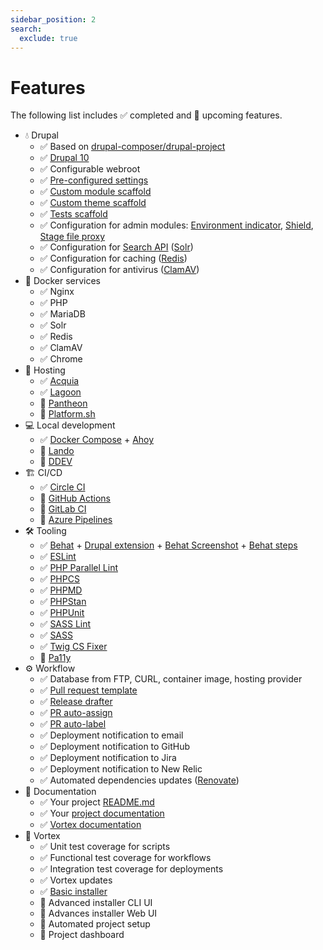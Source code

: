 ```yaml
---
sidebar_position: 2
search:
  exclude: true
---
```


# Features

The following list includes ✅ completed  and 🚧 upcoming features.

* 💧 Drupal
    * ✅ Based on [drupal-composer/drupal-project](https://github.com/drupal-composer/drupal-project)
    * ✅ [Drupal 10](https://www.drupal.org/project/drupal)
    * ✅ Configurable webroot
    * ✅ [Pre-configured settings](https://github.com/drevops/vortex/blob/develop/web/sites/default/settings.php)
    * ✅ [Custom module scaffold](https://github.com/drevops/vortex/blob/develop/web/modules/custom/ys_core)
    * ✅ [Custom theme scaffold](https://github.com/drevops/vortex/blob/develop/web/themes/custom/your_site_theme)
    * ✅ [Tests scaffold](https://github.com/drevops/vortex/blob/develop/web/modules/custom/ys_core/tests)
    * ✅ Configuration for admin modules: [Environment indicator](https://www.drupal.org/project/environment_indicator), [Shield](https://www.drupal.org/project/shield), [Stage file proxy](https://www.drupal.org/project/stage_file_proxy)
    * ✅ Configuration for [Search API](https://www.drupal.org/project/search_api) ([Solr](https://www.drupal.org/project/search_api_solr))
    * ✅ Configuration for caching ([Redis](https://www.drupal.org/project/redis))
    * ✅ Configuration for antivirus ([ClamAV](https://www.drupal.org/project/clamav))
* 🐳 Docker services
    * ✅ Nginx
    * ✅ PHP
    * ✅ MariaDB
    * ✅ Solr
    * ✅ Redis
    * ✅ ClamAV
    * ✅ Chrome
* 🏨 Hosting
    * ✅ [Acquia](https://www.acquia.com/)
    * ✅ [Lagoon](https://github.com/uselagoon/lagoon)
    * 🚧 [Pantheon](https://pantheon.io/)
    * 🚧 [Platform.sh](https://platform.sh/)
* 💻 Local development
    * ✅ [Docker Compose](https://docs.docker.com/compose/) + [Ahoy](https://github.com/ahoy-cli/ahoy)
    * 🚧 [Lando](https://lando.dev/)
    * 🚧 [DDEV](https://ddev.readthedocs.io/)
* 🏗️ CI/CD
    * ✅ [Circle CI](https://circleci.com/)
    * 🚧 [GitHub Actions](https://github.com/features/actions)
    * 🚧 [GitLab CI](https://docs.gitlab.com/ee/ci/)
    * 🚧 [Azure Pipelines](https://azure.microsoft.com/en-us/services/devops/pipelines/)
* 🛠️ Tooling
    * ✅ [Behat](https://docs.behat.org/en/latest/) + [Drupal extension](https://github.com/jhedstrom/drupalextension) + [Behat Screenshot](https://github.com/drevops/behat-screenshot) + [Behat steps](https://github.com/drevops/behat-steps)
    * ✅ [ESLint](https://eslint.org/)
    * ✅ [PHP Parallel Lint](https://github.com/php-parallel-lint/PHP-Parallel-Lint)
    * ✅ [PHPCS](https://github.com/squizlabs/PHP_CodeSniffer)
    * ✅ [PHPMD](https://phpmd.org/)
    * ✅ [PHPStan](https://github.com/phpstan/phpstan)
    * ✅ [PHPUnit](https://phpunit.de/)
    * ✅ [SASS Lint](https://github.com/sasstools/sass-lint)
    * ✅ [SASS](https://sass-lang.com/)
    * ✅ [Twig CS Fixer](https://github.com/VincentLanglet/Twig-CS-Fixer)
    * 🚧 [Pa11y](https://pa11y.org/)
* ⚙️ Workflow
    * ✅ Database from FTP, CURL, container image, hosting provider
    * ✅ [Pull request template](https://github.com/drevops/vortex/blob/develop/.github/PULL_REQUEST_TEMPLATE.md)
    * ✅ [Release drafter](https://github.com/release-drafter/release-drafter)
    * ✅ [PR auto-assign](https://github.com/toshimaru/auto-author-assign)
    * ✅ [PR auto-label](https://github.com/eps1lon/actions-label-merge-conflict)
    * ✅ Deployment notification to email
    * ✅ Deployment notification to GitHub
    * ✅ Deployment notification to Jira
    * ✅ Deployment notification to New Relic
    * ✅ Automated dependencies updates ([Renovate](https://www.mend.io/renovate/))
* 📖 Documentation
    * ✅ Your project [README.md](https://github.com/drevops/vortex/blob/develop/README.dist.md)
    * ✅ Your [project documentation](https://github.com/drevops/vortex/blob/develop/docs)
    * ✅ [Vortex documentation](https://vortex.drevops.com/)
* 🧪 Vortex
    * ✅ Unit test coverage for scripts
    * ✅ Functional test coverage for workflows
    * ✅ Integration test coverage for deployments
    * ✅ Vortex updates
    * ✅ [Basic installer](https://vortex.drevops.com/install)
    * 🚧 Advanced installer CLI UI
    * 🚧 Advances installer Web UI
    * 🚧 Automated project setup
    * 🚧 Project dashboard
